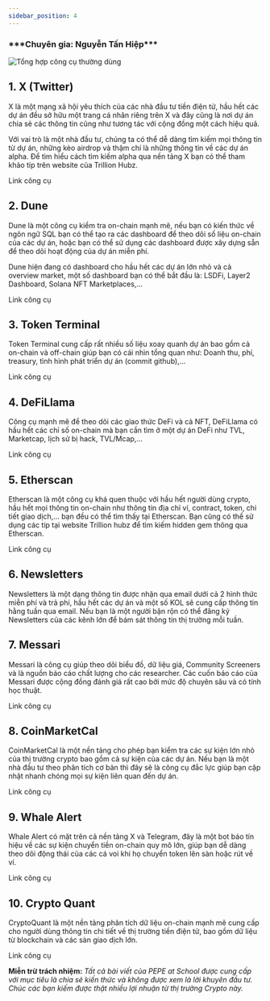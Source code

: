 ```yaml
---
sidebar_position: 4
---
```



<h3>***Chuyên gia: Nguyễn Tấn Hiệp***</h3>

<Image
  src="/img-tips-cate/4-10-cong-cu.png"
  alt="Tổng hợp công cụ thường dùng"
  height={520}
  width={1200}
/>

## 1. X (Twitter)

X là một mạng xã hội yêu thích của các nhà đầu tư tiền điện tử, hầu hết các dự án đều sở hữu một trang cá nhân riêng trên X và đây cũng là nơi dự án chia sẻ các thông tin cũng như tương tác với cộng đồng một cách hiệu quả.

Với vai trò là một nhà đầu tư, chúng ta có thể dễ dàng tìm kiếm mọi thông tin từ dự án, những kèo airdrop và thậm chí là những thông tin về các dự án alpha. Để tìm hiểu cách tìm kiếm alpha qua nền tảng X bạn có thể tham khảo tip trên website của Trillion Hubz.

Link công cụ

## 2. Dune

Dune là một công cụ kiểm tra on-chain mạnh mẽ, nếu bạn có kiến thức về ngôn ngữ SQL bạn có thể tạo ra các dashboard để theo dõi số liệu on-chain của các dự án, hoặc bạn có thể sử dụng các dashboard được xây dựng sẵn để theo dõi hoạt động của dự án miễn phí.

Dune hiện đang có dashboard cho hầu hết các dự án lớn nhỏ và cả overview market, một số dashboard bạn có thể bắt đầu là: LSDFi, Layer2 Dashboard, Solana NFT Marketplaces,…

Link công cụ

## 3. Token Terminal

Token Terminal cung cấp rất nhiều số liệu xoay quanh dự án bao gồm cả on-chain và off-chain giúp bạn có cái nhìn tổng quan như: Doanh thu, phí, treasury, tình hình phát triển dự án (commit github),…

Link công cụ

## 4. DeFiLlama

Công cụ mạnh mẽ để theo dõi các giao thức DeFi và cả NFT, DeFiLlama có hầu hết các chỉ số on-chain mà bạn cần tìm ở một dự án DeFi như TVL, Marketcap, lịch sử bị hack, TVL/Mcap,…

Link công cụ

## 5. Etherscan

Etherscan là một công cụ khá quen thuộc với hầu hết người dùng crypto, hầu hết mọi thông tin on-chain như thông tin địa chỉ ví, contract, token, chi tiết giao dịch,… bạn đều có thể tìm thấy tại Etherscan. Bạn cũng có thể sử dụng các tip tại website Trillion hubz để tìm kiếm hidden gem thông qua Etherscan.

Link công cụ

## 6. Newsletters

Newsletters là một dạng thông tin được nhận qua email dưới cả 2 hình thức miễn phí và trả phí, hầu hết các dự án và một số KOL sẽ cung cấp thông tin hằng tuần qua email. Nếu bạn là một người bận rộn có thể đăng ký Newsletters của các kênh lớn để bám sát thông tin thị trường mỗi tuần.

## 7. Messari

Messari là công cụ giúp theo dõi biểu đồ, dữ liệu giá, Community Screeners và là nguồn báo cáo chất lượng cho các researcher. Các cuốn báo cáo của Messari được cộng đồng đánh giá rất cao bởi mức độ chuyên sâu và có tính học thuật.

Link công cụ

## 8. CoinMarketCal

CoinMarketCal là một nền tảng cho phép bạn kiểm tra các sự kiện lớn nhỏ của thị trường crypto bao gồm cả sự kiện của các dự án. Nếu bạn là một nhà đầu tư theo phân tích cơ bản thì đây sẽ là công cụ đắc lực giúp bạn cập nhật nhanh chóng mọi sự kiện liên quan đến dự án.

Link công cụ

## 9. Whale Alert

Whale Alert có mặt trên cả nền tảng X và Telegram, đây là một bot báo tín hiệu về các sự kiện chuyển tiền on-chain quy mô lớn, giúp bạn dễ dàng theo dõi động thái của các cá voi khi họ chuyển token lên sàn hoặc rút về ví.

Link công cụ

## 10. Crypto Quant

CryptoQuant là một nền tảng phân tích dữ liệu on-chain mạnh mẽ cung cấp cho người dùng thông tin chi tiết về thị trường tiền điện tử, bao gồm dữ liệu từ blockchain và các sàn giao dịch lớn.

Link công cụ

**Miễn trừ trách nhiệm:** _Tất cả bài viết của PEPE at School được cung cấp với mục tiêu là chia sẻ kiến thức và không được xem là lời khuyên đầu tư. Chúc các bạn kiếm được thật nhiều lợi nhuận từ thị trường Crypto này._
